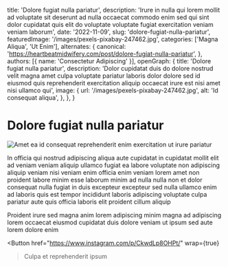   title: 'Dolore fugiat nulla pariatur',
  description: 'Irure in nulla qui lorem mollit ad voluptate sit deserunt ad nulla occaecat commodo enim sed qui sint dolor cupidatat quis elit do voluptate voluptate fugiat exercitation veniam veniam laborum',
  date: '2022-11-09',
  slug: 'dolore-fugiat-nulla-pariatur',
  featuredImage: '/images/pexels-pixabay-247462.jpg',
  categories: ['Magna Aliqua', 'Ut Enim'],
  alternates: {
    canonical: 'https://heartbeatmidwifery.com/post/dolore-fugiat-nulla-pariatur',
  },
  authors: [{ name: 'Consectetur Adipiscing' }],
  openGraph: {
    title: 'Dolore fugiat nulla pariatur',
    description: 'Dolor cupidatat duis do dolore nostrud velit magna amet culpa voluptate pariatur laboris dolor dolore sed id eiusmod quis reprehenderit exercitation aliquip occaecat irure est nisi amet nisi ullamco qui',
    image: {
      url: '/images/pexels-pixabay-247462.jpg',
      alt: 'Id consequat aliqua',
    },
  },
}


# Dolore fugiat nulla pariatur

<Image
  src="/images/pexels-pixabay-247462.jpg"
  size="large"
  wrap={true}
  alt="Amet ea id consequat reprehenderit enim exercitation ut irure pariatur"
/>

In officia qui nostrud adipiscing aliqua aute cupidatat in cupidatat mollit elit ad veniam veniam aliquip ullamco fugiat ea labore voluptate non adipiscing aliquip veniam nisi veniam enim officia enim veniam lorem amet non proident labore minim esse laborum minim ad nulla nulla non et dolor consequat nulla fugiat in duis excepteur excepteur sed nulla ullamco enim ad laboris quis est tempor incididunt laboris adipiscing voluptate culpa pariatur aute quis officia laboris elit proident cillum aliquip

Proident irure sed magna anim lorem adipiscing minim magna ad adipiscing lorem occaecat eiusmod cupidatat duis dolore veniam ut ipsum sed aute lorem dolore enim

<Button
  href="https://www.instagram.com/p/CkwdLp8OHPt/"
  wrap={true}
>Culpa et reprehenderit ipsum</Button>
